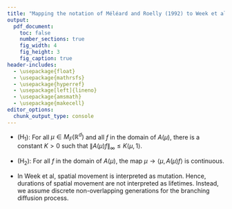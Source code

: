 ```yaml
---
title: "Mapping the notation of Méléard and Roelly (1992) to Week et al"
output:
  pdf_document:
    toc: false
    number_sections: true
    fig_width: 4
    fig_height: 3
    fig_caption: true
header-includes:
  - \usepackage{float}
  - \usepackage{mathrsfs}
  - \usepackage{hyperref}
  - \usepackage[left]{lineno}
  - \usepackage{amsmath}
  - \usepackage{makecell}
editor_options: 
  chunk_output_type: console
---
```


\begin{table}[H]
\begin{tabular}{l|l|l}
Description           & Méléard and Roelly 92 & Week et al    \\ \hline
&& \\
Arbitrary finite measure & $\mu\in M_F(\mathbb{R}^d)$ & NA \\
&& \\
Bounded function & $f\in C_b(\mathbb{R}^d)$ & $f\in C_b(\mathbb{R})$ \\
&& \\
\makecell{Non-negative continuous \\ integrable function} & NA & $\nu(\cdot,t)\in C_1^+(\mathbb{R})$ \\
&& \\
"Spatial" location    & $x\in\mathbb{R}^d$ & $x\in\mathbb{R}\dots$ \makecell{interpreted as \\ trait value} \\
&& \\
\makecell{Infinitesimal generator \\ of spatial movement} & \makecell{$A(\mu)\dots$ \\ satisfies ($\mathrm{H}_1$) and ($\mathrm{H}_2$) below} & \makecell{$\frac{\mu}{2}\Delta\dots$ Laplace operator \\ with diffusion coefficient $\mu/2$} \\
&& \\
Superprocess          & $X_t\in M_F(\mathbb{R}^d)$ for $t\in[0,\infty)$ & NA                      \\
&& \\
Density process       & NA               & $\nu(x,t)$              \\
&& \\
Duality bracket       & $\begin{matrix}\langle X_t,f\rangle\dots \\ X_t\in M_F(\mathbb{R}^d), \ f\in C_b(\mathbb{R}^d)\end{matrix}$ & $\begin{matrix}\int_\mathbb{R}\nu(x,t)f(x)dx\dots \\ \nu(\cdot,t)\in C_1^+(\mathbb{R}), \ f\in C_b(\mathbb{R})\end{matrix}$ \\
&& \\
Malthusian parameter  & \makecell{$b(\mu)(x)\dots \ b(\mu)\in C_b(\mathbb{R}^d)$ \\ for $\mu\in M_F(\mathbb{R}^d)$} & $m\big(\nu(x,t),x\big)\dots$ \makecell{bounded above, \\ but not below} \\
&& \\
Stochastic parameter  & \makecell{$c(\mu)(x)\dots \ c(\mu)\in C_b(\mathbb{R}^d)$ \\ for $\mu\in M_F(\mathbb{R}^d)$} & $V>0\dots$ constant \\
&& \\
Reproductive law      & $p_k(x,\mu)$ & NA \\
&& \\
Mean of reproductive law & $\begin{matrix}m(x,\mu)=\sum_{k\in\mathbb{N}}kp_k(x,\mu)\dots \\ \sup_{x,\mu}m(x,\mu)<\infty\end{matrix}$ & $\begin{matrix}\mathscr{W}(\nu,x)\dots\\\sup_{\nu,x}\mathscr{W}(\nu,x)<\infty\end{matrix}$ \makecell{introduced in \\ appendix} \\
&& \\
Unnamed                  & $v^2(x,\mu)=\sum_{k\in\mathbb{N}}(k-1)^2p_k(x,\mu)$ & NA \\
&& \\
Death rate               & $\lambda(x,\mu)$ & we assume constant "lifetimes"
\end{tabular}\label{mult}
\end{table}

- ($\mathrm{H}_1$): For all $\mu\in M_F(\mathbb{R}^d)$ and all $f$ in the domain of $A(\mu)$, there is a constant $K>0$ such that $\|A(\mu)f\|_\infty\leq K\langle\mu,1\rangle$.

- ($\mathrm{H}_2$): For all $f$ in the domain of $A(\mu)$, the map $\mu\to\langle\mu,A(\mu)f\rangle$ is continuous.

- In Week et al, spatial movement is interpreted as mutation. Hence, durations of spatial movement are not interpreted as lifetimes. Instead, we assume discrete non-overlapping generations for the branching diffusion process.
